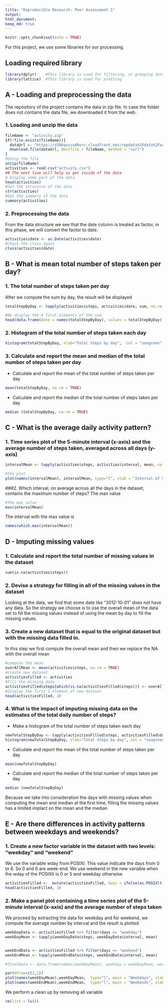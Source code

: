 ```yaml
---
title: "Reproducible Research: Peer Assessment 1"
output: 
html_document:
keep_md: true
---
```



```r
knitr::opts_chunk$set(echo = TRUE)
```
For this project, we use some libraries for our processing.

## Loading required library
```r
library(dplyr)    #This library is used for filtering, or grouping data
library(lattice)  #This library is used for plotting
```
## A - Loading and preprocessing the data
The repository of the project contains the data in zip file. In case the folder does not contains the data file, we downloaded it from the web.

### 1. Loading and unzip the data
```r
fileName <- "activity.zip"
if(!file.exists(fileName)){
  dataUrl <- "https://d396qusza40orc.cloudfront.net/repdata%2Fdata%2Factivity.zip"
  download.file(dataUrl, destfile = fileName, method = "curl")
}
#Unzip the file
unzip(fileName)
activities <- read.csv("activity.csv")
## The next line will help us get inside of the data
# Display some part of the data
head(activities)
#Get the structure of the data
str(activities)
#Get the summary of the data
summary(activities)
```

### 2. Preprocessing the data
From the data structure we see that the date column is treated as factor, in this phase, we will convert the factor to date.
```r
activities$date <- as.Date(activities$date)
#check the class again
class(activities$date)
```

## B - What is mean total number of steps taken per day?
### 1. The total number of steps taken per day
After we compute the sum by day, the result will be displayed
```r
totalStepByDay <- tapply(activities$steps, activities$date, sum, na.rm = TRUE )

#We display the 6 first elements of the sum
head(data.frame(date = names(totalStepByDay), values = totalStepByDay), 3)
```

### 2. Histogram of the total number of steps taken each day
```r
histogram(totalStepByDay, xlab="Total Steps by day",  col = "seagreen")
```

### 3. Calculate and report the mean and median of the total number of steps taken per day
* Calculate and report the mean of the total number of steps taken per day
```r
mean(totalStepByDay, na.rm = TRUE)
```
* Calculate and report the median of the total number of steps taken per day
```r
median (totalStepByDay, na.rm = TRUE)
```

## C - What is the average daily activity pattern?
### 1. Time series plot of the 5-minute interval (x-axis) and the average number of steps taken, averaged across all days (y-axis)
```r
intervalMean <- tapply(activities$steps, activities$interval, mean, na.rm = TRUE)

#the plot
plot(names(intervalMean), intervalMean, type="l", xlab = "Interval of 5 min", ylab = "Average number of steps", col = "seagreen")
```

###2. Which interval, on average across all the days in the dataset, contains the maximum number of steps?
The max value
```r
#The max value 
max(intervalMean)
```

The interval with the max value is 
```r
names(which.max(intervalMean))
```

## D - Imputing missing values

### 1. Calculate and report the total number of missing values in the dataset
```r
sum(is.na(activities$steps))
```

### 2. Devise a strategy for filling in all of the missing values in the dataset
Looking at the data, we find that some date like "2012-10-01" does not have any data. So the strategy we choose is to ose the overall mean of the data set to fill the missing values instead of using the mean by day to fill the missing values.

### 3. Create a new dataset that is equal to the original dataset but with the missing data filled in.
In this step we first compute the overall mean and then we replace the NA with the overall mean
```r
#compute the mean
overAllMean <- mean(activities$steps, na.rm = TRUE)
#create new dataset
activitiesFilled <- activities
#fill the missing data
activitiesFilled$steps[which(is.na(activitiesFilled$steps))] <- overAllMean
#display the first 3 element of new dataset
head(activitiesFilled, 3)
```

### 4. What is the impact of imputing missing data on the estimates of the total daily number of steps?
* Make a histogram of the total number of steps taken each day
```r
newTotalStepByDay <- tapply(activitiesFilled$steps, activitiesFilled$date, sum)
histogram(newTotalStepByDay, xlab="Total Steps by day", col = "seagreen")
```

* Calculate and report the mean of the total number of steps taken per day
```r
mean(newTotalStepByDay)
```
* Calculate and report the median of the total number of steps taken per day
```r
median (newTotalStepByDay)
```

Because we take into consideration the days with missing values when computing the mean and median at the first time, filling the missing values has a limited implact on the mean and the median

## E - Are there differences in activity patterns between weekdays and weekends?
### 1. Create a new factor variable in the dataset with two levels: "weekday" and "weekend"
We use the variable wday from POSIXl. This value indicate the days from 0 to 6. So 0 and 6 are week-end.
We use weekend in the new variable when the wday of the POSIXlt is 0 or 5 and weekday otherwise
```r
activitiesFilled <-  mutate(activitiesFilled, days = ifelse(as.POSIXlt(date)$wday > 0 & as.POSIXlt(date)$wday < 6, "weekday", "weekend"))
head(activitiesFilled, 3)
```

### 2. Make a panel plot containing a time series plot of the 5-minute interval (x-axis) and the average number of steps taken 

We proceed by extracting the data for weekday and for weekend, we compute the average number by interval and the result is plotted
```r
weekDayData <- activitiesFilled %>% filter(days == "weekday")
weekDayMean <- tapply(weekDayData$steps, weekDayData$interval, mean)


weekEndData <- activitiesFilled %>% filter(days == "weekend") 
weekEndMean <- tapply(weekEndData$steps, weekEndData$interval, mean)

#finalData <- data.frame(names(weekDayMean), weekday = weekDayMean, weekend = weekEndMean)

par(mfrow=c(2,1))
plot(names(weekDayMean),weekDayMean,  type="l", main = "Weekdays", xlab = "Interval of 5 min", ylab = "Average number of steps", col = "seagreen")
plot(names(weekEndMean),weekEndMean,  type="l", main = "Weekends", xlab = "Interval of 5 min", ylab = "Average number of steps",col = "seagreen")

```

We perform a clean up by removing all variable
```r
rm(list = ls())
```
